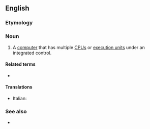 ==English==
{{wikipedia}}

===Etymology===
{{prefix|en|multi|processor}}

===Noun===
{{en-noun}}

# {{lb|en|computer hardware}} A [[computer]] that has multiple [[CPU]]s or [[execution unit]]s under an integrated control.

====Related terms====
* {{l|en|multiprocessing}}

====Translations====
{{trans-top|computer with multiple processors}}
* Italian: {{t+|it|multielaboratore}}
{{trans-mid}}
{{trans-bottom}}

===See also===
* {{l|en|parallel processing}}